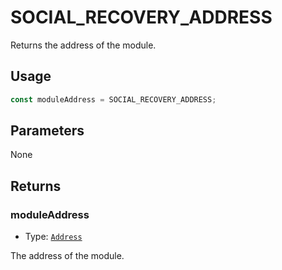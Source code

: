 # SOCIAL_RECOVERY_ADDRESS

Returns the address of the module.

## Usage

```typescript copy
const moduleAddress = SOCIAL_RECOVERY_ADDRESS;
```

## Parameters

None

## Returns

### moduleAddress

- Type: [`Address`](https://viem.sh/docs/glossary/types#address)

The address of the module.
